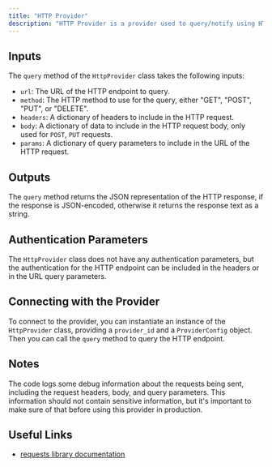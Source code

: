 ```yaml
---
title: "HTTP Provider"
description: "HTTP Provider is a provider used to query/notify using HTTP requests"
---
```


## Inputs

The `query` method of the `HttpProvider` class takes the following inputs:

- `url`: The URL of the HTTP endpoint to query.
- `method`: The HTTP method to use for the query, either "GET", "POST", "PUT", or "DELETE".
- `headers`: A dictionary of headers to include in the HTTP request.
- `body`: A dictionary of data to include in the HTTP request body, only used for `POST`, `PUT` requests.
- `params`: A dictionary of query parameters to include in the URL of the HTTP request.

## Outputs

The `query` method returns the JSON representation of the HTTP response, if the response is JSON-encoded, otherwise it returns the response text as a string.

## Authentication Parameters

The `HttpProvider` class does not have any authentication parameters, but the authentication for the HTTP endpoint can be included in the headers or in the URL query parameters.

## Connecting with the Provider

To connect to the provider, you can instantiate an instance of the `HttpProvider` class, providing a `provider_id` and a `ProviderConfig` object. Then you can call the `query` method to query the HTTP endpoint.

## Notes

The code logs some debug information about the requests being sent, including the request headers, body, and query parameters. This information should not contain sensitive information, but it's important to make sure of that before using this provider in production.

## Useful Links

- [requests library documentation](https://docs.python-requests.org/en/latest/)

